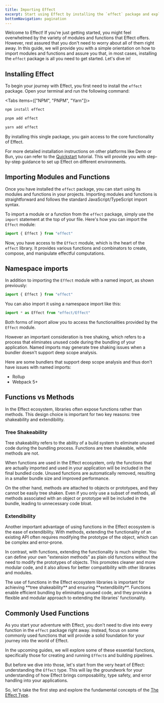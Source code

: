 ```yaml
---
title: Importing Effect
excerpt: Start using Effect by installing the `effect` package and exploring module imports. Learn how to import the `Effect` module, understand namespace imports, and grasp the advantages of using functions over methods in the Effect ecosystem. Focus on essential functions to build a strong foundation for your journey with Effect.
bottomNavigation: pagination
---
```


Welcome to Effect! If you're just getting started, you might feel overwhelmed by the variety of modules and functions that Effect offers.
However, rest assured that you don't need to worry about all of them right away.
In this guide, we will provide you with a simple orientation on how to import modules and functions and assure you that,
in most cases, installing the `effect` package is all you need to get started. Let's dive in!

## Installing Effect

To begin your journey with Effect, you first need to install the `effect` package. Open your terminal and run the following command:

<Tabs items={["NPM", "PNPM", "Yarn"]}>
<Tab>

```bash filename="Terminal"
npm install effect
```

</Tab>
<Tab>

```bash filename="Terminal"
pnpm add effect
```

</Tab>
<Tab>

```bash filename="Terminal"
yarn add effect
```

</Tab>
</Tabs>

By installing this single package, you gain access to the core functionality of Effect.

For more detailed installation instructions on other platforms like Deno or Bun, you can refer to the [Quickstart](../quickstart) tutorial.
This will provide you with step-by-step guidance to set up Effect on different environments.

## Importing Modules and Functions

Once you have installed the `effect` package, you can start using its modules and functions in your projects.
Importing modules and functions is straightforward and follows the standard JavaScript/TypeScript import syntax.

To import a module or a function from the `effect` package, simply use the `import` statement at the top of your file. Here's how you can import the `Effect` module:

```ts
import { Effect } from "effect"
```

Now, you have access to the `Effect` module, which is the heart of the `effect` library. It provides various functions and combinators to create, compose, and manipulate effectful computations.

## Namespace imports

In addition to importing the `Effect` module with a named import, as shown previously:

```ts
import { Effect } from "effect"
```

You can also import it using a namespace import like this:

```ts
import * as Effect from "effect/Effect"
```

Both forms of import allow you to access the functionalities provided by the `Effect` module.

However an important consideration is tree shaking, which refers to a process that eliminates unused code during the bundling of your application.
Named imports may generate tree shaking issues when a bundler doesn't support deep scope analysis.

Here are some bundlers that support deep scope analysis and thus don't have issues with named imports:

- Rollup
- Webpack 5+

## Functions vs Methods

In the Effect ecosystem, libraries often expose functions rather than methods. This design choice is important for two key reasons: tree shakeability and extendibility.

### Tree Shakeability

Tree shakeability refers to the ability of a build system to eliminate unused code during the bundling process. Functions are tree shakeable, while methods are not.

When functions are used in the Effect ecosystem, only the functions that are actually imported and used in your application will be included in the final bundled code. Unused functions are automatically removed, resulting in a smaller bundle size and improved performance.

On the other hand, methods are attached to objects or prototypes, and they cannot be easily tree shaken. Even if you only use a subset of methods, all methods associated with an object or prototype will be included in the bundle, leading to unnecessary code bloat.

### Extendibility

Another important advantage of using functions in the Effect ecosystem is the ease of extendibility. With methods, extending the functionality of an existing API often requires modifying the prototype of the object, which can be complex and error-prone.

In contrast, with functions, extending the functionality is much simpler. You can define your own "extension methods" as plain old functions without the need to modify the prototypes of objects. This promotes cleaner and more modular code, and it also allows for better compatibility with other libraries and modules.

<Idea>
  The use of functions in the Effect ecosystem libraries is important for
  achieving **tree shakeability** and ensuring **extendibility**. Functions
  enable efficient bundling by eliminating unused code, and they provide a
  flexible and modular approach to extending the libraries' functionality.
</Idea>

## Commonly Used Functions

As you start your adventure with Effect, you don't need to dive into every function in the `effect` package right away. Instead, focus on some commonly used functions that will provide a solid foundation for your journey into the world of Effect.

In the upcoming guides, we will explore some of these essential functions, specifically those for creating and running `Effect`s and building pipelines.

But before we dive into those, let's start from the very heart of Effect: understanding the `Effect` type. This will lay the groundwork for your understanding of how Effect brings composability, type safety, and error handling into your applications.

So, let's take the first step and explore the fundamental concepts of the [The Effect Type](effect-type).
